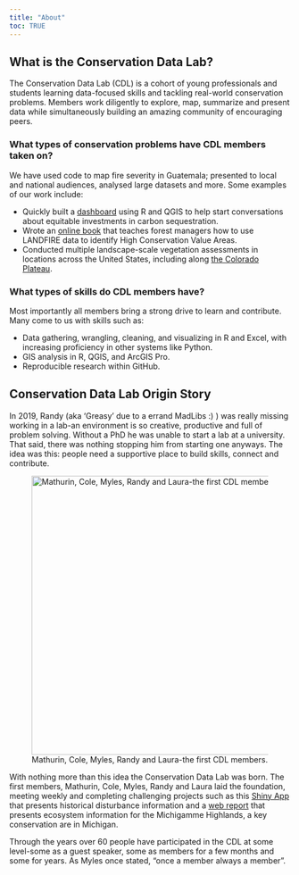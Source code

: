 ```yaml
---
title: "About"
toc: TRUE
---
```



## What is the Conservation Data Lab?

The Conservation Data Lab (CDL) is a cohort of young professionals and students learning data-focused skills and tackling real-world conservation problems. Members work diligently to explore, map, summarize and present data while simultaneously building an amazing community of encouraging peers.

### What types of conservation problems have CDL members taken on?

We have used code to map fire severity in Guatemala; presented to local and national audiences, analysed large datasets and more. Some examples of our work include:

* Quickly built a [dashboard](https://rswaty.github.io/carbonBlockGroups/dash.html#the-map) using R and QGIS to help start conversations about equitable investments in carbon sequestration.
* Wrote an [online book](https://thenatureconservancy.github.io/landfire-guide/) that teaches forest managers how to use LANDFIRE data to identify High Conservation Value Areas.
* Conducted multiple landscape-scale vegetation assessments in locations across the United States, including along [the Colorado Plateau](https://thenatureconservancy.github.io/copla/).

### What types of skills do CDL members have?

Most importantly all members bring a strong drive to learn and contribute.  Many come to us with skills such as:

* Data gathering, wrangling, cleaning, and visualizing in R and Excel, with increasing proficiency in other systems like Python.
* GIS analysis in R, QGIS, and ArcGIS Pro.
* Reproducible research within GitHub.


## Conservation Data Lab Origin Story

In 2019, Randy (aka 'Greasy' due to a errand MadLibs :) ) was really missing working in a lab-an environment is so creative, productive and full of problem solving.  Without a PhD he was unable to start a lab at a university.  That said, there was nothing stopping him from starting one anyways.  The idea was this: people need a supportive place to build skills, connect and contribute.  

![Mathurin, Cole, Myles, Randy and Laura-the first CDL members.](assets/first_gen_cdl.png){style="float:right; margin-left: 25px;" fig-alt="\"Historical ecosystems map of a large region in the western United States." fig-align="right" width="500" }

With nothing more than this idea the Conservation Data Lab was born.  The first members, Mathurin, Cole, Myles, Randy and Laura laid the foundation, meeting weekly and completing challenging projects such as this [Shiny App](https://randy-swaty.shinyapps.io/EcosystemExplorerRS/) that presents historical disturbance information and a [web report](https://lslavsky.github.io/Michi/Exploration.html) that presents ecosystem information for the Michigamme Highlands, a key conservation are in Michigan. 

Through the years over 60 people have participated in the CDL at some level-some as a guest speaker, some as members for a few months and some for years.  As Myles once stated, "once a member always a member".







